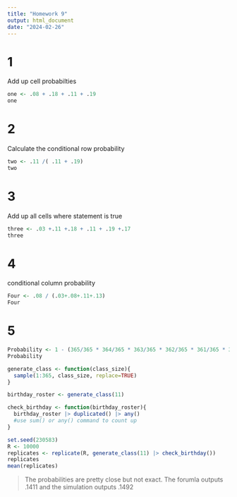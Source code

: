 ```yaml
---
title: "Homework 9"
output: html_document
date: "2024-02-26"
---
```


# 1

Add up cell probabilties
```r
one <- .08 + .18 + .11 + .19 
one
```

# 2

Calculate the conditional row probability 
```r
two <- .11 /( .11 + .19) 
two
```

# 3

Add up all cells where statement is true
```r
three <- .03 +.11 +.18 + .11 + .19 +.17 
three
```
# 4 

conditional column probability
```r
Four <- .08 / (.03+.08+.11+.13)
Four
```
# 5
```r
Probability <- 1 - (365/365 * 364/365 * 363/365 * 362/365 * 361/365 * 360/365 * 359/365 * 358/365 * 357/365 * 356/365 * 355/365)
Probability
```
```r
generate_class <- function(class_size){
  sample(1:365, class_size, replace=TRUE)
}

birthday_roster <- generate_class(11)

check_birthday <- function(birthday_roster){
  birthday_roster |> duplicated() |> any()
  #use sum() or any() command to count up
}

set.seed(230583)
R <- 10000
replicates <- replicate(R, generate_class(11) |> check_birthday())
replicates
mean(replicates)
```
> The probabilities are pretty close but not exact. The forumla outputs .1411 and the simulation outputs .1492